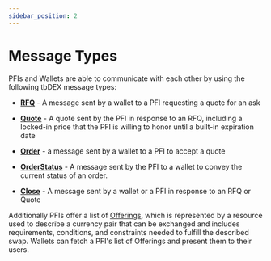 ```yaml
---
sidebar_position: 2
---
```


# Message Types

PFIs and Wallets are able to communicate with each other by using the following tbDEX message types:

* [**RFQ**](/docs/tbdex/api-reference/tbdex-js/protocol/classes/Rfq) - A message sent by a wallet to a PFI requesting a quote for an ask

* [**Quote**](/docs/tbdex/pfi/creating-quotes) - A quote sent by the PFI in response to an RFQ, including a locked-in price that the PFI is willing to honor until a built-in expiration date

* [**Order**](/docs/tbdex/pfi/processing-orders) - a message sent by a wallet to a PFI to accept a quote

* [**OrderStatus**](/docs/tbdex/pfi/processing-orders#provide-an-initial-orderstatus) - A message sent by the PFI to a wallet to convey the current status of an order.

* [**Close**](/docs/tbdex/pfi/processing-orders#close-the-order) - A message sent by a wallet or a PFI in response to an RFQ or Quote

Additionally PFIs offer a list of [Offerings](/docs/tbdex/pfi/creating-offerings), which is represented by a resource used to describe a currency pair that can be exchanged and includes requirements, conditions, and constraints needed to fulfill the described swap. 
Wallets can fetch a PFI's list of Offerings and present them to their users.